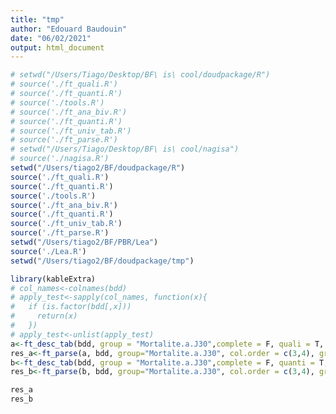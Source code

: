 ```yaml
---
title: "tmp"
author: "Edouard Baudouin"
date: "06/02/2021"
output: html_document
---
```

```r
# setwd("/Users/Tiago/Desktop/BF\ is\ cool/doudpackage/R")
# source('./ft_quali.R')
# source('./ft_quanti.R')
# source('./tools.R')
# source('./ft_ana_biv.R')
# source('./ft_quanti.R')
# source('./ft_univ_tab.R')
# source('./ft_parse.R')
# setwd("/Users/Tiago/Desktop/BF\ is\ cool/nagisa")
# source('./nagisa.R')
setwd("/Users/tiago2/BF/doudpackage/R")
source('./ft_quali.R')
source('./ft_quanti.R')
source('./tools.R')
source('./ft_ana_biv.R')
source('./ft_quanti.R')
source('./ft_univ_tab.R')
source('./ft_parse.R')
setwd("/Users/tiago2/BF/PBR/Lea")
source('./Lea.R')
setwd("/Users/tiago2/BF/doudpackage/tmp")
```

```r
library(kableExtra)
# col_names<-colnames(bdd)
# apply_test<-sapply(col_names, function(x){
#   if (is.factor(bdd[,x]))
#     return(x)
#   })
# apply_test<-unlist(apply_test)
a<-ft_desc_tab(bdd, group = "Mortalite.a.J30",complete = F, quali = T, na.print = T)
res_a<-ft_parse(a, bdd, group="Mortalite.a.J30", col.order = c(3,4), group.name = c("0","1"))
b<-ft_desc_tab(bdd, group = "Mortalite.a.J30",complete = F, quanti = T, na.print = T)
res_b<-ft_parse(b, bdd, group="Mortalite.a.J30", col.order = c(3,4), group.name = c("0","1"))

res_a
res_b
```

